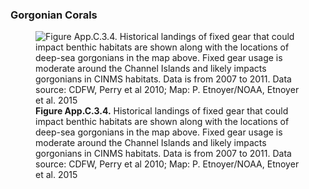 
### Gorgonian Corals

![**Figure App.C.3.4.** Historical landings of fixed gear that could impact benthic habitats are shown along with the locations of deep-sea gorgonians in the map above. Fixed gear usage is moderate around the Channel Islands and likely impacts gorgonians in CINMS habitats. Data is from 2007 to 2011. Data source: CDFW, Perry et al 2010; Map: P. Etnoyer/NOAA, Etnoyer et al. 2015](../img/cinms_cr/App.C.3.4_SWFSC_Fixed2007-2011_Gorgonians.jpg)